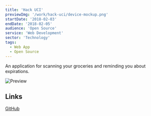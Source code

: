 ```yaml
---
title: 'Hack UCI'
previewImg: '/work/hack-uci/device-mockup.png'
startDate: '2018-02-03'
endDate: '2018-02-05'
audience: 'Open Source'
service: 'Web Development'
sector: 'Technology'
tags:
  - Web App
  - Open Source
---
```


An application for scanning your groceries and reminding you about expirations.

![Preview](/work/hack-uci/device-mockup.png)

## Links

[GitHub](https://github.com/yeungjoseph/hackUCI2)

